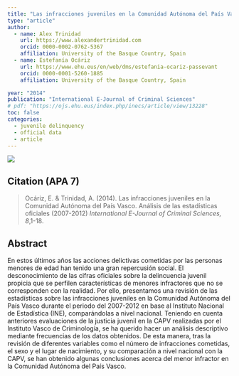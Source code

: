 ```yaml
---
title: "Las infracciones juveniles en la Comunidad Autónoma del País Vasco. Análisis de las estadísticas oficiales (2007-2012)"
type: "article"
author:  
  - name: Alex Trinidad
    url: https://www.alexandertrinidad.com 
    orcid: 0000-0002-0762-5367
    affiliation: University of the Basque Country, Spain
  - name: Estefanía Ocáriz
    url: https://www.ehu.eus/en/web/dms/estefania-ocariz-passevant
    orcid: 0000-0001-5260-1885
    affiliation: University of the Basque Country, Spain

year: "2014"
publication: "International E-Journal of Criminal Sciences"
# pdf: "https://ojs.ehu.eus/index.php/inecs/article/view/13228"
toc: false
categories:
  - juvenile delinquency
  - official data
  - article
---
```


[![](https://img.shields.io/badge/Final_Version-Published_Version_OA-blue)](https://ojs.ehu.eus/index.php/inecs/article/view/13228)

## Citation (APA 7)

> Ocáriz, E. & Trinidad, A. (2014). Las infracciones juveniles en la Comunidad Autónoma del País Vasco. Análisis de las estadísticas oficiales (2007-2012) *International E-Journal of Criminal Sciences, 8*,1-18.

## Abstract
En estos últimos años las acciones delictivas cometidas por las personas menores de edad han tenido una gran repercusión social. El desconocimiento de las cifras oficiales sobre la delincuencia juvenil propicia que se perfilen características de menores infractores que no se corresponden con la realidad. Por ello, presentamos una revisión de las estadísticas sobre las infracciones juveniles en la Comunidad Autónoma del País Vasco durante el periodo del 2007-2012 en base al Instituto Nacional de Estadística (INE), comparándolas a nivel nacional. Teniendo en cuenta anteriores evaluaciones de la justicia juvenil en la CAPV realizadas por el Instituto Vasco de Criminología, se ha querido hacer un análisis descriptivo mediante frecuencias de los datos obtenidos. De esta manera, tras la revisión de diferentes variables como el número de infracciones cometidas, el sexo y el lugar de nacimiento, y su comparación a nivel nacional con la CAPV, se han obtenido algunas conclusiones acerca del menor infractor en la Comunidad Autónoma del País Vasco.
